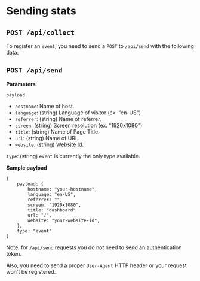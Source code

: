 # Sending stats

## `POST /api/collect`

To register an `event`, you need to send a `POST` to `/api/send` with
the following data:

## `POST /api/send`

**Parameters**

`payload`

- `hostname`: Name of host.
- `language`: (string) Language of visitor (ex. "en-US")
- `referrer`: (string) Name of referrer.
- `screen`: (string) Screen resolution (ex. "1920x1080")
- `title`: (string) Name of Page Title.
- `url`: (string) Name of URL.
- `website`: (string) Website Id.

`type`: (string) `event` is currently the only type available.

**Sample payload**

```
{
    payload: {
        hostname: "your-hostname",
        language: "en-US",
        referrer: "",
        screen: "1920x1080",
        title: "dashboard"
        url: "/",
        website: "your-website-id",
    },
    type: "event"
}
```

Note, for `/api/send` requests you do not need to send an
authentication token.

Also, you need to send a proper `User-Agent` HTTP header or
your request won't be registered.
